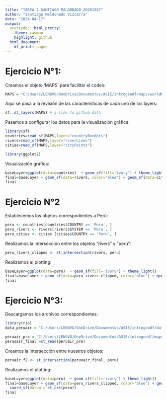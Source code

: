 ```yaml
---
title: "TAREA 2_SANTIAGO MALDONADO_20201547"
author: "Santiago Maldonado Vizcarra"
date: "2024-04-17"
output:
  prettydoc::html_pretty:
    theme: cayman
    highlight: github
  html_document:
    df_print: paged
---
```


# Ejercicio N°1: 


Creamos el objeto 'MAPS' para facilitar el codeo: 


```r
MAPS = "C:/Users/LENOVO/OneDrive/Documentos/ASIE/introgeodf/maps/worldMap.gpkg"
```


Aquí se pasa a la revisión de las características de cada uno de los layers: 


```r
sf::st_layers(MAPS) # a link to github data
```


Pasamos a configurar los datos para la visualización gráfica: 


```r
library(sf)
countries=read_sf(MAPS,layer="countryBorders")
rivers=read_sf(MAPS,layer="riverLines")
cities=read_sf(MAPS,layer="cityPoints")
```

```r
library(ggplot2)
```


Visualización gráfica: 


```r
baseLayer=ggplot(data=countries)  + geom_sf(fill='ivory') + theme_light()
final=baseLayer + geom_sf(data=rivers, color='blue') + geom_sf(data=cities, color='lightgreen') 
final
```


# Ejercicio N°2


Establecemos los objetos correspodientes a Perú:


```r
peru <- countries[countries$COUNTRY == 'Peru', ]
peru_rivers <- rivers[rivers$SYSTEM == 'Peru', ]
peru_cities <- cities [cities$COUNTRY == 'Peru', ]
```


Realizamos la intersección entre los objetos "rivers" y "peru": 


```r
peru_rivers_clipped <- st_intersection(rivers, peru)
```


Realizamos el plotting:


```r
baseLayer=ggplot(data=peru)  + geom_sf(fill='ivory') + theme_light()
final=baseLayer + geom_sf(data=peru_rivers_clipped, color='blue') + geom_sf(data=peru_cities, color='red') 
final
```


# Ejercicio N°3: 


Descargamos los archivos correspondientes: 

```r
library(rio)
data_peruair = "C:/Users/LENOVO/OneDrive/Documentos/ASIE/introgeodf/data/pe-airports.xlsx"
```


```r
peruair_pre = "C:/Users/LENOVO/OneDrive/Documentos/ASIE/introgeodf/maps/peruair_4326.shp"
peruoair_final =st_read(peruair_pre)
```


Creamos la intersección entre nuestros objetos: 


```r
peruair_f2 <- st_intersection(peruoair_final, peru)
```


Realizamos el plotting: 


```r
baseLayer=ggplot(data=peru)  + geom_sf(fill='ivory') + theme_light()
final=baseLayer + geom_sf(data=peru_rivers_clipped, color='blue') + geom_sf(data=peruair_f2, color='black') + geom_sf(data=peru_cities, color='red') + 
  coord_sf(datum = st_crs(peru))
final
```
